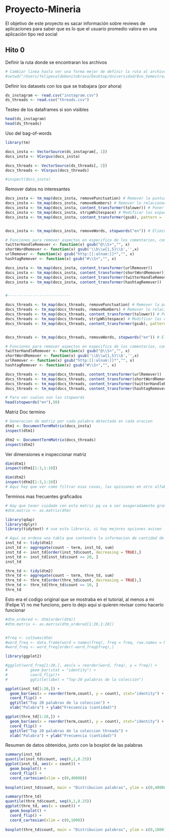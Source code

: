 # Proyecto-Mineria

El objetivo de este proyecto es sacar información sobre reviews de aplicaciones para saber que es lo que el usuario promedio valora en una aplicación tipo red social

## Hito 0

Definir la ruta donde se encontraran los archivos

```r
# Cambiar linea hasta ver una forma mejor de definir la ruta al archivo de los csv
#setwd("/Users/felipevaldebenitobravo/Desktop/Universidad/8vo_Semestre/Mineria/Repo_Proyecto")
```

Definir los datasets con los que se trabajara (por ahora)

```r
ds_instagram <- read.csv("instagram.csv")
ds_threads <- read.csv("threads.csv")
```

Testeo de los dataframes si son visibles
```r
head(ds_instagram)
head(ds_threads)
```

Uso del bag-of-words

```r
library(tm)

docs_insta <- VectorSource(ds_instagram[, 1])
docs_insta <- VCorpus(docs_insta)

docs_threads <- VectorSource(ds_threads[, 2])
docs_threads <- VCorpus(docs_threads)

#inspect(docs_insta)

```

Remover datos no interesantes

```r
docs_insta <- tm_map(docs_insta, removePunctuation) # Remover la puntuacion
docs_insta <- tm_map(docs_insta, removeNumbers) # Remover lo relacionado a numeros del texto
docs_insta <- tm_map(docs_insta, content_transformer(tolower)) # Poner todo en minuscula
docs_insta <- tm_map(docs_insta, stripWhitespace) # Modificar los espacios en blanco a que sean uno solo
docs_insta <- tm_map(docs_insta, content_transformer(gsub), pattern = '[[:digit:]]+', replacement = "") # Eliminar digitos


docs_insta <- tm_map(docs_insta, removeWords, stopwords("en")) # Eliminar las stopwords en ingles

# Funciones para remover aspectos en especifico de los comentarios, como urls, simbolos, etc. Falta añadir filtros de emojis y cosas por el estilo
twitterHandleRemover <- function(x) gsub("@\\S+","", x)
shortWordRemover <- function(x) gsub('\\b\\w{1,5}\\b','',x)
urlRemover <- function(x) gsub("http:[[:alnum:]]*","", x)
hashtagRemover <- function(x) gsub("#\\S+","", x)

docs_insta <- tm_map(docs_insta, content_transformer(urlRemover))
docs_insta <- tm_map(docs_insta, content_transformer(shortWordRemover))
docs_insta <- tm_map(docs_insta, content_transformer(twitterHandleRemover))
docs_insta <- tm_map(docs_insta, content_transformer(hashtagRemover))


#----------------------------

docs_threads <- tm_map(docs_threads, removePunctuation) # Remover la puntuacion
docs_threads <- tm_map(docs_threads, removeNumbers) # Remover lo relacionado a numeros del texto
docs_threads <- tm_map(docs_threads, content_transformer(tolower)) # Poner todo en minuscula
docs_threads <- tm_map(docs_threads, stripWhitespace) # Modificar los espacios en blanco a que sean uno solo
docs_threads <- tm_map(docs_threads, content_transformer(gsub), pattern = '[[:digit:]]+', replacement = "") # Eliminar digitos


docs_threads <- tm_map(docs_threads, removeWords, stopwords("en")) # Eliminar las stopwords en ingles

# Funciones para remover aspectos en especifico de los comentarios, como urls, simbolos, etc. Falta añadir filtros de emojis y cosas por el estilo
twitterHandleRemover <- function(x) gsub("@\\S+","", x)
shortWordRemover <- function(x) gsub('\\b\\w{1,5}\\b','',x)
urlRemover <- function(x) gsub("http:[[:alnum:]]*","", x)
hashtagRemover <- function(x) gsub("#\\S+","", x)

docs_threads <- tm_map(docs_threads, content_transformer(urlRemover))
docs_threads <- tm_map(docs_threads, content_transformer(shortWordRemover))
docs_threads <- tm_map(docs_threads, content_transformer(twitterHandleRemover))
docs_threads <- tm_map(docs_threads, content_transformer(hashtagRemover))
```

```r
# Para ver cuales son las stopwords
head(stopwords("en"),50)
```


Matriz Doc termino

```r
# Generacion de matriz por cada palabra detectada en cada oracion
dtm1 <- DocumentTermMatrix(docs_insta)
inspect(dtm1)

dtm2 <- DocumentTermMatrix(docs_threads)
inspect(dtm2)
```

Ver dimensiones e inspeccionar matriz

```r
dim(dtm1)
inspect(dtm1[1:3,1:10])

dim(dtm2)
inspect(dtm2[1:3,1:10])
# Aqui hay que ver como filtrar esas cosas, las opiniones en otro alfabeto por ejemplo o los emojis en texto
```

Terminos mas frecuentes graficados

```r
# Hay que tener cuidado con esta matriz pq va a ser exageradamente grande y como R es de perro consume mucha ram, voy a ver alternativas
#dtm.matrix <- as.matrix(dtm) 

library(qdap)
library(dplyr)
library(tidytext) # use esta libreria, si hay mejores opciones avisen

# Aqui se ordena una tabla que contendra la informacion de cantidad de palabras en total existentes en la matriz, sumandose todas las repeticiones a modo de frecuencia
inst_td <- tidy(dtm1)
inst_td <- aggregate(count ~ term, inst_td, sum)
inst_td <- inst_td[order(inst_td$count, decreasing = TRUE),]
inst_td <- inst_td[inst_td$count >= 20, ]
inst_td

thre_td <- tidy(dtm2)
thre_td <- aggregate(count ~ term, thre_td, sum)
thre_td <- thre_td[order(thre_td$count, decreasing = TRUE),]
thre_td <- thre_td[thre_td$count >= 10, ]
thre_td

```

Esto era el codigo original que se mostraba en el tutorial, al menos a mi (Felipe V) no me funciono, pero lo dejo aqui si quieren revisar como hacerlo funcionar

```r
#dtm_ordered <- dtm[order(dtm)]
#dtm.matrix <- as.matrix(dtm_ordered[1:20,1:20])


#freq <- colSums(dtm)
#word_freq <- data.frame(word = names(freq), freq = freq, row.names = NULL)
#word_freq <- word_freq[order(-word_freq$freq),]
```



```r
library(ggplot2)

#ggplot(word_freq[1:20,], aes(x = reorder(word, freq), y = freq)) +
#          geom_bar(stat = "identity") + 
#          coord_flip()+
#          ggtitle(label = "Top-20 palabras de la colección")

ggplot(inst_td[1:20,]) + 
  geom_bar(aes(x = reorder(term,count), y = count), stat="identity") + 
  coord_flip() + 
  ggtitle("Top 20 palabras de la coleccion") + 
  xlab("Palabra") + ylab("Frecuencia (cantidad)")

```

```r
ggplot(thre_td[1:20,]) + 
  geom_bar(aes(x = reorder(term,count), y = count), stat="identity") + 
  coord_flip() + 
  ggtitle("Top 20 palabras de la coleccion threads") + 
  xlab("Palabra") + ylab("Frecuencia (cantidad)")
```


Resumen de datos obtenidos, junto con la boxplot de las palabras

```r
summary(inst_td)
quantile(inst_td$count, seq(0,1,0.25))
ggplot(inst_td, aes(x = count)) +
  geom_boxplot() +
  coord_flip() +
  coord_cartesian(xlim = c(0,40000))
  
boxplot(inst_td$count, main = "Distribucion palabras", ylim = c(0,40000), horizontal = TRUE)
```

```r
summary(thre_td)
quantile(thre_td$count, seq(0,1,0.25))
ggplot(thre_td, aes(x = count)) +
  geom_boxplot() +
  coord_flip() +
  coord_cartesian(xlim = c(0,1000))
  
boxplot(thre_td$count, main = "Distribucion palabras", ylim = c(0,1000), horizontal = TRUE)
```



